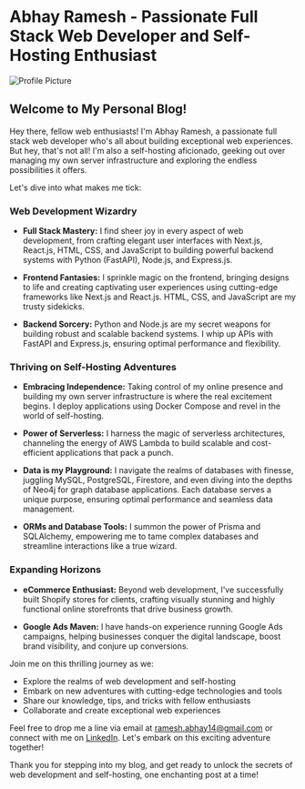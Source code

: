 # Abhay Ramesh - Passionate Full Stack Web Developer and Self-Hosting Enthusiast

![Profile Picture](your-profile-picture-url)

## Welcome to My Personal Blog!

Hey there, fellow web enthusiasts! I'm Abhay Ramesh, a passionate full stack web developer who's all about building exceptional web experiences. But hey, that's not all! I'm also a self-hosting aficionado, geeking out over managing my own server infrastructure and exploring the endless possibilities it offers.

Let's dive into what makes me tick:

### Web Development Wizardry

- **Full Stack Mastery:** I find sheer joy in every aspect of web development, from crafting elegant user interfaces with Next.js, React.js, HTML, CSS, and JavaScript to building powerful backend systems with Python (FastAPI), Node.js, and Express.js.

- **Frontend Fantasies:** I sprinkle magic on the frontend, bringing designs to life and creating captivating user experiences using cutting-edge frameworks like Next.js and React.js. HTML, CSS, and JavaScript are my trusty sidekicks.

- **Backend Sorcery:** Python and Node.js are my secret weapons for building robust and scalable backend systems. I whip up APIs with FastAPI and Express.js, ensuring optimal performance and flexibility.

### Thriving on Self-Hosting Adventures

- **Embracing Independence:** Taking control of my online presence and building my own server infrastructure is where the real excitement begins. I deploy applications using Docker Compose and revel in the world of self-hosting.

- **Power of Serverless:** I harness the magic of serverless architectures, channeling the energy of AWS Lambda to build scalable and cost-efficient applications that pack a punch.

- **Data is my Playground:** I navigate the realms of databases with finesse, juggling MySQL, PostgreSQL, Firestore, and even diving into the depths of Neo4j for graph database applications. Each database serves a unique purpose, ensuring optimal performance and seamless data management.

- **ORMs and Database Tools:** I summon the power of Prisma and SQLAlchemy, empowering me to tame complex databases and streamline interactions like a true wizard.

### Expanding Horizons

- **eCommerce Enthusiast:** Beyond web development, I've successfully built Shopify stores for clients, crafting visually stunning and highly functional online storefronts that drive business growth.

- **Google Ads Maven:** I have hands-on experience running Google Ads campaigns, helping businesses conquer the digital landscape, boost brand visibility, and conjure up conversions.

Join me on this thrilling journey as we:

- Explore the realms of web development and self-hosting
- Embark on new adventures with cutting-edge technologies and tools
- Share our knowledge, tips, and tricks with fellow enthusiasts
- Collaborate and create exceptional web experiences

Feel free to drop me a line via email at [ramesh.abhay14@gmail.com](mailto:ramesh.abhay14@gmail.com) or connect with me on [LinkedIn](https://www.linkedin.com/in/abhay-ramesh/). Let's embark on this exciting adventure together!

Thank you for stepping into my blog, and get ready to unlock the secrets of web development and self-hosting, one enchanting post at a time!
